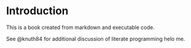# Introduction

This is a book created from markdown and executable code.

See @knuth84 for additional discussion of literate programming helo me.
